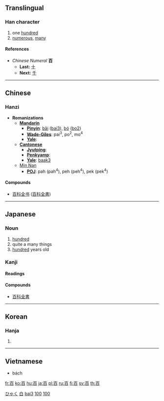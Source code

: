 {{see|佰}}<!-- may be replaced by zh-forms -->

==Translingual==
{{Han stroke| The top-most horizontal stroke is done, from left to right.  The small vertical stroke underneath the top-most horizontal stroke is done, from top to bottom.  The rest of the strokes are done the same as they are in the [[日]] character.}}
===Han character===
{{Han char|rn=106|rad=白|as=01|sn=6|four=1060<sub>0</sub>|canj=一日 (MA)}}
# one [[hundred]]
# [[numerous]], [[many]]
====References====
{{Han ref|kx=0785.040|dkj=22679|dj=1199.010|hdz=42643.010|uh=767E|ud=30334|bh=A6CA|bd=42698}}


*''Chinese Numeral'' '''百'''
**'''Last:''' [[十]]
**'''Next:''' [[千]]
----
==Chinese==
===Hanzi===


* '''Romanizations'''
** '''[[Mandarin]]'''
*** '''[[Pinyin]]''': [[bǎi]] ([[bai3]]), [[bó]] ([[bo2]])
*** '''[[Wade-Giles]]''': pai<sup>3</sup>, po<sup>2</sup>, mo<sup>4</sup>
*** '''[[Yale]]''': 
** '''[[Cantonese]]'''
*** '''[[Jyutping]]''':
*** '''[[Penkyamp]]''': 
*** '''[[Yale]]''': [[baak3]]
**[[wikipedia:Min_Nan|Min Nan]]
***'''[[wikipedia:POJ|POJ]]''': pah (pah<sup>4</sup>), peh (peh<sup>4</sup>), pek (pek<sup>4</sup>)

====Compounds====
{{top2}}
*[[百科全書|百科全书]] ([[百科全書]])
{{mid2}}
{{bottom}}
----
== Japanese == 
[[Category:1000 Japanese basic words|ひゃく]]
=== Noun ===
{{ja-noun|k|hira=ひゃく|rom=hyaku}}
# [[hundred]]
# quite a many things
# [[hundred]] years old
===Kanji===
{{ja-kanji|grade=1|rs=白01}}
====Readings====
{{ja-readings|on=[[ひゃく]] (hyaku), [[はく]] (haku)|kun=[[もも]] (momo)}}
====Compounds====
{{top2}}
*[[百科全書]]
{{bottom}}
----

==Korean==
===Hanja===
{{ko-hanja|hangeul=백, 맥|eumhun=일백|rv=baek, maek|mr=paek, maek|y=pyak, myak}}
# {{defn|Korean}}
----
== Vietnamese ==

* bách


[[Category:zh-tw:Numbers|白]]
[[Category:zh-cn:Numbers|bai3]]
[[Category:Japanese numbers|100]]

[[Category:Korean numbers|100]]

[[fr:百]]
[[ko:百]]
[[hu:百]]
[[ja:百]]
[[pl:百]]
[[ru:百]]
[[fi:百]]
[[sv:百]]
[[th:百]]